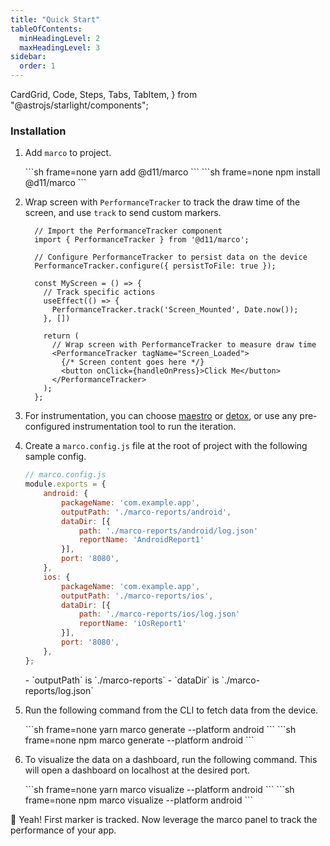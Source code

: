 ```yaml
---
title: "Quick Start"
tableOfContents:
  minHeadingLevel: 2
  maxHeadingLevel: 3
sidebar:
  order: 1
---
```


  CardGrid,
  Code,
  Steps,
  Tabs,
  TabItem,
} from "@astrojs/starlight/components";

### Installation

<Steps>

1. Add `marco` to project.

    <Tabs syncKey="package-manager">
      <TabItem label="yarn" icon="seti:yarn">
        ```sh frame=none
        yarn add @d11/marco
        ```
      </TabItem>
      <TabItem label="npm" icon="seti:npm">
        ```sh frame=none
        npm install @d11/marco
        ```
      </TabItem>
    </Tabs>

2. Wrap screen with `PerformanceTracker` to track the draw time of the screen, and use `track` to send custom markers.

    ```tsx
      // Import the PerformanceTracker component
      import { PerformanceTracker } from '@d11/marco';

      // Configure PerformanceTracker to persist data on the device
      PerformanceTracker.configure({ persistToFile: true });

      const MyScreen = () => {
        // Track specific actions
        useEffect(() => {
          PerformanceTracker.track('Screen_Mounted', Date.now());
        }, [])

        return (
          // Wrap screen with PerformanceTracker to measure draw time
          <PerformanceTracker tagName="Screen_Loaded">
            {/* Screen content goes here */}
            <button onClick={handleOnPress}>Click Me</button>
          </PerformanceTracker>
        );
      };
    ```

3. For instrumentation, you can choose [maestro](https://maestro.mobile.dev/platform-support/react-native) or [detox](https://wix.github.io/Detox/), or use any pre-configured instrumentation tool to run the iteration. 

4. Create a `marco.config.js` file at the root of project with the following sample config.

    ```js collapse={4-7, 10-13}
    // marco.config.js
    module.exports = {
    	android: {
    		packageName: 'com.example.app',
    		outputPath: './marco-reports/android',
    		dataDir: [{
    			path: './marco-reports/android/log.json'
    			reportName: 'AndroidReport1'
    		}],
    		port: '8080',
    	},
    	ios: {
    		packageName: 'com.example.app',
    		outputPath: './marco-reports/ios',
    		dataDir: [{
    			path: './marco-reports/ios/log.json'
    			reportName: 'iOsReport1'
    		}],
    		port: '8080',
    	},
    };
    ```

    <Aside type="note" title="Defaults">
      - `outputPath` is `./marco-reports`
      - `dataDir` is `./marco-reports/log.json`
    </Aside>

5. Run the following command from the CLI to fetch data from the device.

      <Tabs syncKey="package-manager">
      <TabItem label="yarn" icon="seti:yarn">
        ```sh frame=none
        yarn marco generate --platform android
        ```
      </TabItem>
      <TabItem label="npm" icon="seti:npm">
        ```sh frame=none
        npm marco generate --platform android
        ```
      </TabItem>
    </Tabs>

6. To visualize the data on a dashboard, run the following command. This will open a dashboard on localhost at the desired port.

      <Tabs syncKey="package-manager">
      <TabItem label="yarn" icon="seti:yarn">
        ```sh frame=none
        yarn marco visualize --platform android
        ```
      </TabItem>
      <TabItem label="npm" icon="seti:npm">
        ```sh frame=none
        npm marco visualize --platform android
        ```
      </TabItem>
    </Tabs>
</Steps>

🎉 Yeah! First marker is tracked. Now leverage the marco panel to track the performance of your app.
